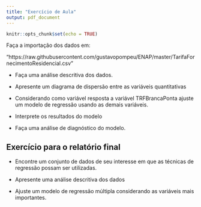 ```yaml
---
title: "Exercício de Aula"
output: pdf_document
---
```


```r
knitr::opts_chunk$set(echo = TRUE)
```

Faça a importação dos dados em:

"https://raw.githubusercontent.com/gustavopompeu/ENAP/master/TarifaFornecimentoResidencial.csv"

* Faça uma análise descritiva dos dados. 

* Apresente um diagrama de dispersão entre as variáveis quantitativas

* Considerando como variável resposta a variável TRFBrancaPonta ajuste um modelo de regressão usando as demais variáveis. 

* Interprete os resultados do modelo

* Faça uma análise de diagnóstico do modelo.

## Exercício para o relatório final

* Encontre um conjunto de dados de seu interesse em que as técnicas de regressão possam ser utilizadas. 

* Apresente uma análise descritiva dos dados

* Ajuste um modelo de regressão múltipla considerando as variáveis mais importantes. 